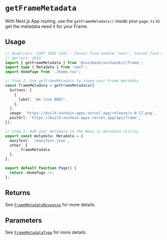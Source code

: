 
# `getFrameMetadata`

With Next.js App routing, use the `getFrameMetadata()` inside your `page.ts` to get the metadata need it for your Frame.

## Usage

```ts twoslash
// @noErrors: 2307 1005 1161 - Cannot find module 'next', Cannot find module './home'
// @errors: 2834
import { getFrameMetadata } from '@coinbase/onchainkit/frame';
import type { Metadata } from 'next';
import HomePage from './home.tsx';

// Step 2. Use getFrameMetadata to shape your Frame metadata
const frameMetadata = getFrameMetadata({
  buttons: [
    {
      label: 'We love BOAT',
    },
  ],
  image: 'https://build-onchain-apps.vercel.app/release/v-0-17.png',
  postUrl: 'https://build-onchain-apps.vercel.app/api/frame',
});

// Step 3. Add your metadata in the Next.js metadata utility
export const metadata: Metadata = {
  manifest: '/manifest.json',
  other: {
    ...frameMetadata
  },
};

export default function Page() {
  return <HomePage />;
};
```

## Returns

See [`FrameMetadataResponse`](types#framemetadataresponse) for more details.

## Parameters

See [`FrameMetadataType`](types#framemetadatatype) for more details.


<FeedbackWidget />
